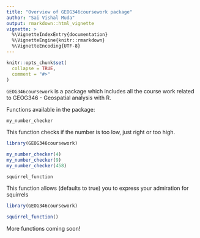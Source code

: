 ```yaml
---
title: "Overview of GEOG346coursework package"
author: "Sai Vishal Muda"
output: rmarkdown::html_vignette
vignette: >
  %\VignetteIndexEntry{documentation}
  %\VignetteEngine{knitr::rmarkdown}
  %\VignetteEncoding{UTF-8}
---
```


```r
knitr::opts_chunk$set(
  collapse = TRUE,
  comment = "#>"
)
```

`GEOG346coursework` is a package which includes all the course work related to GEOG346 - Geospatial analysis with R.

Functions available in the package:

`my_number_checker`

This function checks if the number is too low, just right or too high.

```r

library(GEOG346coursework)

my_number_checker(4)
my_number_checker(9)
my_number_checker(458)
```

`squirrel_function`

This function allows (defaults to true) you to express your admiration for squirrels 

```r

library(GEOG346coursework)

squirrel_function()
```

More functions coming soon!
